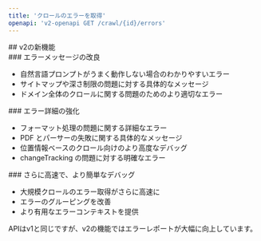 ```yaml
---
title: 'クロールのエラーを取得'
openapi: 'v2-openapi GET /crawl/{id}/errors'
---
```


<div id="whats-new-in-v2">
  ## v2の新機能
</div>

<div id="better-error-messages">
  ### エラーメッセージの改良
</div>

- 自然言語プロンプトがうまく動作しない場合のわかりやすいエラー
- サイトマップや深さ制限の問題に対する具体的なメッセージ
- ドメイン全体のクロールに関する問題のためのより適切なエラー

<div id="more-error-details">
  ### エラー詳細の強化
</div>

- フォーマット処理の問題に関する詳細なエラー
- PDF とパーサーの失敗に関する具体的なメッセージ
- 位置情報ベースのクロール向けのより高度なデバッグ
- changeTracking の問題に対する明確なエラー

<div id="faster-and-easier-debugging">
  ### さらに高速で、より簡単なデバッグ
</div>

- 大規模クロールのエラー取得がさらに高速に
- エラーのグルーピングを改善
- より有用なエラーコンテキストを提供

APIはv1と同じですが、v2の機能ではエラーレポートが大幅に向上しています。